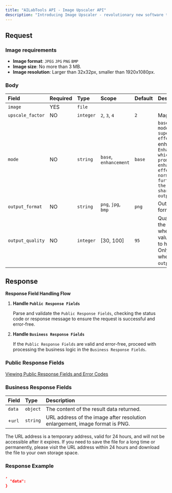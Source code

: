 ```yaml
---
title: "AILabTools API - Image Upscaler API"
description: "Introducing Image Upscaler - revolutionary new software that uses AI technology to deliver fast image upgrades 2x to 4x without loss of quality. Now you can quickly and easily upgrade your images to higher resolutions without any loss of quality.Image Upscaler uses advanced AI technology to accurately identify and enhance the details in your images, ensuring the highest quality possible. With Image Upscaler, you can upgrade your images with confidence, knowing that the quality of your images will remain the same."
---
```


## Request

### Image requirements

- **Image format**: `JPEG` `JPG` `PNG` `BMP`
- **Image size**: No more than 3 MB.
- **Image resolution**: Larger than 32x32px, smaller than 1920x1080px.

### Body

| Field            | Required | Type      | Scope                                        | Default | Description                                                                                                                                                                                                                                                          |
|:-----------------|:---------|:----------|:---------------------------------------------|:--------|:---------------------------------------------------------------------------------------------------------------------------------------------------------------------------------------------------------------------------------------------------------------------|
| `image`          | YES      | `file`    |                                              |         |                                                                                                                                                                                                                                                                      |
| `upscale_factor` | NO       | `integer` | ``2``, ``3``, ``4`` | `2`     | Magnification.                                                                                                                                                                                                                                                       |
| `mode`           | NO       | `string`  | ``base``, ``enhancement`` | `base`  | ``base`: Normal mode, i.e. stable super-resolution effect.`, ``enhancement`: Enhancement mode, which has a more prominent enhancement effect than the normal mode, further improving the clarity and sharpness of the output image.` |
| `output_format`  | NO       | `string`  | ``png``, ``jpg``, ``bmp`` | `png`   | Output image format.                                                                                                                                                                                                                                                 |
| `output_quality` | NO       | `integer` | [30, 100]                                    | `95`    | Quality factor of the output image, where a higher value corresponds to higher quality. Only applicable when `output_format=jpg`.                                                                                                                                    |

## Response

**Response Field Handling Flow**

1. **Handle `Public Response Fields`**

   Parse and validate the `Public Response Fields`, checking the status code or response message to ensure the request is successful and error-free.

2. **Handle `Business Response Fields`**

   If the `Public Response Fields` are valid and error-free, proceed with processing the business logic in the `Business Response Fields`.

### Public Response Fields

<a href="/doc/response-description" target="_blank">Viewing Public Response Fields and Error Codes</a>

### Business Response Fields

| Field  | Type     | Description                                                                 |
|:-------|:---------|:----------------------------------------------------------------------------|
| `data` | `object` | The content of the result data returned.                                    |
| +`url` | `string` | URL address of the image after resolution enlargement, image format is PNG. |

The URL address is a temporary address, valid for 24 hours, and will not be accessible after it expires. If you need to save the file for a long time or permanently, please visit the URL address within 24 hours and download the file to your own storage space.

### Response Example

```json
,
  "data":           
}
```